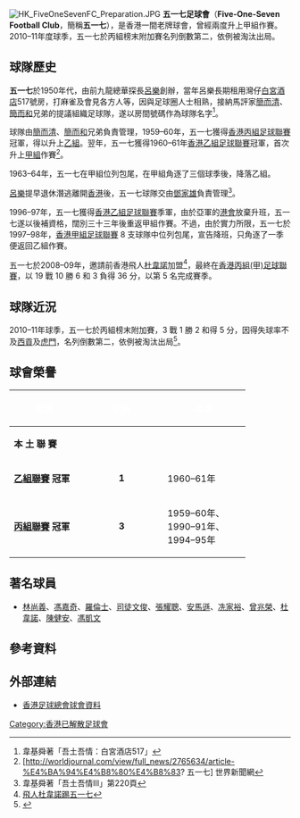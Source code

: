 {{Infobox football club
| clubname = 五一七
| image    = 
| fullname = 五一七足球會
| nickname = 
| founded  = 
| ground   = 
| city     = [[香港|香港]]
| capacity = 
| chrtitle = 會長
| chairman = {{flagicon|HKG}} [[莫邦棟|莫邦棟]]
| manager  = 
| league   = 已出局
| season   = 2010–11
| position = 丙組倒數第二
| shirtsupplier = {{link-it|lotto|lotto}}
| shirtsponsors = SIGKIO
| pattern_la1=|pattern_b1=|pattern_ra1=
| leftarm1=5C50E6|body1=5C50E6|rightarm1=5C50E6|shorts1=5C50E6|socks1=5C50E6
| pattern_la2=|pattern_b2=|pattern_ra2=
| leftarm2=00A56B|body2=00A56B|rightarm2=00A56B|shorts2=000000|socks2=00A56B
}}
[[File:HK_FiveOneSevenFC_Preparation.JPG|thumb]]
'''五一七足球會'''（'''Five-One-Seven Football Club'''，簡稱'''五一七'''），是香港一間老牌球會，曾經兩度升上甲組作賽。2010–11年度球季，五一七於丙組榜末附加賽名列倒數第二，依例被淘汰出局。

== 球隊歷史 ==
'''五一七'''於1950年代，由前九龍總華探長[[呂樂|呂樂]]創辦，當年呂樂長期租用灣仔[[白宮酒店|白宮酒店]]517號房，打麻雀及會見各方人等，因與足球圈人士相熟，接納馬評家[[簡而清|簡而清]]、[[簡而和|簡而和]]兄弟的提議組織足球隊，遂以房間號碼作為球隊名字<ref>韋基舜著「吾土吾情：白宮酒店517」</ref>。

球隊由[[簡而清|簡而清]]、[[簡而和|簡而和]]兄弟負責管理，1959–60年，五一七獲得[[香港丙組足球聯賽|香港丙組足球聯賽]]冠軍，得以升上[[香港乙組足球聯賽|乙組]]。翌年，五一七獲得1960–61年[[香港乙組足球聯賽|香港乙組足球聯賽]]冠軍，首次升上[[香港甲組足球聯賽|甲組]]作賽<ref>[http://worldjournal.com/view/full_news/2765634/article-%E4%BA%94%E4%B8%80%E4%B8%83? 五一七]{{dead link|date=2017年11月 |bot=InternetArchiveBot |fix-attempted=yes }} 世界新聞網</ref>。

1963–64年，五一七在甲組位列包尾，在甲組角逐了三個球季後，降落乙組。

[[呂樂|呂樂]]提早退休潛逃離開[[香港|香港]]後，五一七球隊交由[[鄧家雄|鄧家雄]]負責管理<ref>韋基舜著「吾土吾情III」第220頁</ref>。

1996–97年，五一七獲得[[香港乙組足球聯賽|香港乙組足球聯賽]]季軍，由於亞軍的[[港會|港會]]放棄升班，五一七遂以後補資格，闊別三十三年後重返甲組作賽。不過，由於實力所限，五一七於1997–98年，[[香港甲組足球聯賽|香港甲組足球聯賽]] 8 支球隊中位列包尾，宣告降班，只角逐了一季便返回乙組作賽。

五一七於2008–09年，邀請前香港飛人[[杜韋諾|杜韋諾]]加盟<ref>[http://www.hkdailynews.com.hk/sports.php?id=30756 飛人杜韋諾踢五一七]{{dead link|date=2017年11月 |bot=InternetArchiveBot |fix-attempted=yes }}</ref>，最終在[[香港丙組(甲)足球聯賽|香港丙組(甲)足球聯賽]]，以 19 戰 10 勝 6 和 3 負得 36 分，以第 5 名完成賽季。

== 球隊近況 ==
2010–11年球季，五一七於丙組榜末附加賽，3 戰 1 勝 2 和得 5 分，因得失球率不及[[西貢區足球會|西貢]]及[[虎門足球會|虎門]]，名列倒數第二，依例被淘汰出局<ref>{{Cite web |url=http://www.hkfa.com/zh-hk/match_score_table.php?leagueyear=2010-2011&leagueyear_id=440 |title=2010/11年度丙組榜末附加賽積分表 |accessdate=2013-02-11 |archive-date=2012-10-25 |archive-url=https://web.archive.org/web/20121025115847/http://www.hkfa.com/zh-hk/match_score_table.php?leagueyear=2010-2011&leagueyear_id=440 |dead-url=no }}</ref>。

== 球會榮譽 ==
{| width=70% 
|- bgcolor=#0055A3
!width=30%|<font color="white"> '''榮譽'''
!width=5%|<font color="white"> '''次數'''
!!width=40%|<font color="white"> '''年度'''
|-
!colspan=6 bgcolor=#EFEFEF| '''本   土   聯   賽'''
|- bgcolor=#D0E7FF
|'''[[香港乙組足球聯賽|乙組聯賽]] 冠軍'''
|align=center|'''1'''
|1960–61年
|- bgcolor=#D0E7FF
|'''[[香港丙組足球聯賽|丙組聯賽]] 冠軍'''
|align=center|'''3'''
|1959–60年、1990–91年、1994–95年
|}

== 著名球員 ==
* [[林尚義|林尚義]]、[[馮嘉奇|馮嘉奇]]、[[羅倫士|羅倫士]]、[[司徒文俊|司徒文俊]]、[[張耀聰|張耀聰]]、[[安馬遜|安馬遜]]、[[冼家裕|冼家裕]]、[[曾兆榮|曾兆榮]]、[[杜韋諾|杜韋諾]]、[[陳健安|陳健安]]、[[馮凱文|馮凱文]]

== 參考資料 ==
{{Reflist}}

== 外部連結 ==
*[http://www.hkfa.com/zh-hk/team_list.php?club_id=24&leagueyearteam_id=&leagueyear_id=203 香港足球總會球會資料]{{Wayback|url=http://www.hkfa.com/zh-hk/team_list.php?club_id=24&leagueyearteam_id=&leagueyear_id=203 |date=20081020003547 }}

[[Category:香港已解散足球會|Category:香港已解散足球會]]